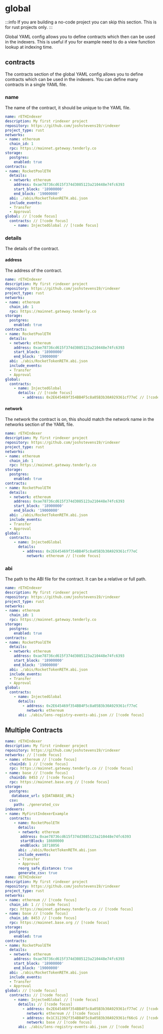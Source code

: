 # global

:::info
If you are building a no-code project you can skip this section. This is for rust projects only.
:::

Global YAML config allows you to define contracts which then can be used in the indexers.
This is useful if you for example need to do a view function lookup at indexing time.

## contracts

The contracts section of the global YAML config allows you to define contracts which can be used in the indexers.
You can define many contracts in a single YAML file.

### name

The name of the contract, it should be unique to the YAML file.

```yaml [rindexer.yaml]
name: rETHIndexer
description: My first rindexer project
repository: https://github.com/joshstevens19/rindexer
project_type: rust
networks:
- name: ethereum
  chain_id: 1
  rpc: https://mainnet.gateway.tenderly.co
storage:
  postgres:
    enabled: true
contracts:
- name: RocketPoolETH
  details:
  - network: ethereum
    address: 0xae78736cd615f374d3085123a210448e74fc6393
    start_block: '18900000'
    end_block: '19000000'
  abi: ./abis/RocketTokenRETH.abi.json
  include_events:
  - Transfer
  - Approval
global: // [!code focus]
  contracts: // [!code focus]
    - name: InjectedGlobal // [!code focus]
```

### details

The details of the contract.

#### address

The address of the contract.

```yaml [rindexer.yaml]
name: rETHIndexer
description: My first rindexer project
repository: https://github.com/joshstevens19/rindexer
project_type: rust
networks:
- name: ethereum
  chain_id: 1
  rpc: https://mainnet.gateway.tenderly.co
storage:
  postgres:
    enabled: true
contracts:
- name: RocketPoolETH
  details:
  - network: ethereum
    address: 0xae78736cd615f374d3085123a210448e74fc6393
    start_block: '18900000'
    end_block: '19000000'
  abi: ./abis/RocketTokenRETH.abi.json
  include_events:
  - Transfer
  - Approval
global:
  contracts:
    - name: InjectedGlobal
      details: // [!code focus]
        - address: 0x2E645469f354BB4F5c8a05B3b30A929361cf77eC // [!code focus]
```

#### network

The network the contract is on, this should match the network name in the networks section of the YAML file.

```yaml [rindexer.yaml]
name: rETHIndexer
description: My first rindexer project
repository: https://github.com/joshstevens19/rindexer
project_type: rust
networks:
- name: ethereum
  chain_id: 1
  rpc: https://mainnet.gateway.tenderly.co
storage:
  postgres:
    enabled: true
contracts:
- name: RocketPoolETH
  details:
  - network: ethereum
    address: 0xae78736cd615f374d3085123a210448e74fc6393
    start_block: '18900000'
    end_block: '19000000'
  abi: ./abis/RocketTokenRETH.abi.json
  include_events:
  - Transfer
  - Approval
global:
  contracts:
    - name: InjectedGlobal
      details:
        - address: 0x2E645469f354BB4F5c8a05B3b30A929361cf77eC
          network: ethereum // [!code focus]
```

### abi

The path to the ABI file for the contract. It can be a relative or full path.

```yaml [rindexer.yaml]
name: rETHIndexer
description: My first rindexer project
repository: https://github.com/joshstevens19/rindexer
project_type: rust
networks:
- name: ethereum
  chain_id: 1
  rpc: https://mainnet.gateway.tenderly.co
storage:
  postgres:
    enabled: true
contracts:
- name: RocketPoolETH
  details:
  - network: ethereum
    address: 0xae78736cd615f374d3085123a210448e74fc6393
    start_block: '18900000'
    end_block: '19000000'
  abi: ./abis/RocketTokenRETH.abi.json
  include_events:
  - Transfer
  - Approval
global:
  contracts:
    - name: InjectedGlobal
      details:
        - address: 0x2E645469f354BB4F5c8a05B3b30A929361cf77eC
          network: ethereum
      abi: ./abis/lens-registry-events-abi.json // [!code focus]
```

## Multiple Contracts

```yaml [rindexer.yaml]
name: rETHIndexer
description: My first rindexer project
repository: https://github.com/joshstevens19/rindexer
networks: // [!code focus]
- name: ethereum // [!code focus]
  chainId: 1 // [!code focus]
  rpc: https://mainnet.gateway.tenderly.co // [!code focus]
- name: base // [!code focus]
  chainId: 8453 // [!code focus]
  rpc: https://mainnet.base.org // [!code focus]
storage:
  postgres:
   database_url: ${DATABASE_URL}
  csv:
    path: ./generated_csv
indexers:
- name: MyFirstIndexerExample
  contracts:
    - name: RocketPoolETH
      details:
      - network: ethereum
       address: 0xae78736cd615f374d3085123a210448e74fc6393
       startBlock: 18600000
       endBlock: 18718056
      abi: ./abis/RocketTokenRETH.abi.json
      include_events:
      - Transfer
      - Approval
      reorg_safe_distance: true
      generate_csv: true
name: rETHIndexer
description: My first rindexer project
repository: https://github.com/joshstevens19/rindexer
project_type: rust
networks:
- name: ethereum // [!code focus]
  chain_id: 1 // [!code focus]
  rpc: https://mainnet.gateway.tenderly.co // [!code focus]
- name: base // [!code focus]
  chain_id: 8453 // [!code focus]
  rpc: https://mainnet.base.org // [!code focus]
storage:
  postgres:
    enabled: true
contracts:
- name: RocketPoolETH
  details:
  - network: ethereum
    address: 0xae78736cd615f374d3085123a210448e74fc6393
    start_block: '18900000'
    end_block: '19000000'
  abi: ./abis/RocketTokenRETH.abi.json
  include_events:
  - Transfer
  - Approval
global: // [!code focus]
  contracts: // [!code focus]
    - name: InjectedGlobal // [!code focus]
      details: // [!code focus]
        - address: 0x2E645469f354BB4F5c8a05B3b30A929361cf77eC // [!code focus]
          network: ethereum // [!code focus]
        - address: 0x1C312392f354BB4F5c8a05B3b30A929361cf66cG // [!code focus]
          network: base // [!code focus]
      abi: ./abis/lens-registry-events-abi.json // [!code focus]
```
